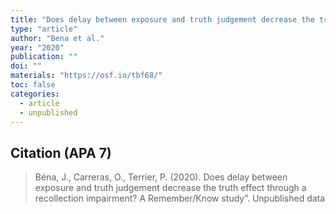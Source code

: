 ```yaml
---
title: "Does delay between exposure and truth judgement decrease the truth effect through a recollection impairment? A Remember/Know study"
type: "article"
author: "Bena et al."
year: "2020"
publication: ""
doi: ""
materials: "https://osf.io/tbf68/"
toc: false
categories:
  - article
  - unpublished
---
```


## Citation (APA 7)

> Béna, J., Carreras, O., Terrier, P. (2020). Does delay between exposure and truth judgement decrease the truth effect through a recollection impairment? A Remember/Know study". Unpublished data

